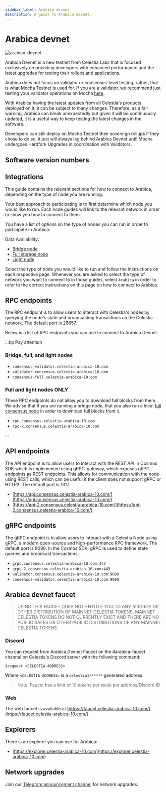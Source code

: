 ```yaml
---
sidebar_label: Arabica devnet
description: A guide to Arabica devnet.
---
```


# Arabica devnet


![arabica-devnet](../img/arabica-devnet.png)

Arabica Devnet is a new testnet from Celestia Labs that is focused
exclusively on providing developers with enhanced performance and
the latest upgrades for testing their rollups and applications.

Arabica does not focus on validator or consensus-level testing, rather,
that is what Mocha Testnet is used for. If you are a validator, we
recommend just testing your validator operations on Mocha [here](./mocha-testnet.mdx).

With Arabica having the latest updates from all Celestia's products deployed
on it, it can be subject to many changes. Therefore, as a fair warning,
Arabica can break unexpectedly but given it will be continuously updated,
it is a useful way to keep testing the latest changes in the software.

Developers can still deploy on Mocha Testnet their sovereign rollups if they
chose to do so, it just will always lag behind Arabica Devnet until Mocha
undergoes Hardfork Upgrades in coordination with Validators.

## Software version numbers

<ArabicaVersionTags arabicaVersions={arabicaVersions} constants={constants} />

## Integrations

This guide contains the relevant sections for how to connect to Arabica,
depending on the type of node you are running.

Your best approach to participating is to first determine which node
you would like to run. Each node guides will link to the relevant network
in order to show you how to connect to them.

You have a list of options on the type of nodes you can run in order to
participate in Arabica:

Data Availability:

* [Bridge node](./bridge-node.mdx)
* [Full storage node](./full-storage-node.mdx)
* [Light node](./light-node.mdx)

Select the type of node you would like to run and follow the instructions
on each respective page. Whenever you are asked to select the type of network
you want to connect to in those guides, select `Arabica` in order to refer
to the correct instructions on this page on how to connect to Arabica.

## RPC endpoints

The RPC endpoint is to allow users to interact with Celestia's nodes by
querying the node's state and broadcasting transactions on the
Celestia network. The default port is 26657.

Below is a list of RPC endpoints you can use to connect to Arabica Devnet:

:::tip Pay attention

### Bridge, full, and light nodes

* `consensus-validator.celestia-arabica-10.com`
* `validator.consensus.celestia-arabica-10.com`
* `consensus-full.celestia-arabica-10.com`

### Full and light nodes ONLY

These RPC endpoints do not allow you to download full blocks from
them. We advise that if you are running a bridge node, that you also
run a local [full consensus node](../full-consensus-node) in order to download full blocks from
it. 

* `rpc.consensus.celestia-arabica-10.com`
* `rpc-2.consensus.celestia-arabica-10.com`

:::

## API endpoints

The API endpoint is to allow users to interact with the REST API in Cosmos
SDK which is implemented using gRPC-gateway, which exposes gRPC endpoints
as REST endpoints. This allows for communication with the node using REST
calls, which can be useful if the client does not support gRPC or HTTP2.
The default port is 1317.

* [https://api.consensus.celestia-arabica-10.com/](https://api.consensus.celestia-arabica-10.com/)
* [https://api-2.consensus.celestia-arabica-10.com/](https://api-2.consensus.celestia-arabica-10.com/)

## gRPC endpoints

The gRPC endpoint is to allow users to interact with a Celestia Node using
gRPC, a modern open-source and high-performance RPC framework. The default
port is 9090. In the Cosmos SDK, gRPC is used to define state queries and
broadcast transactions.

* `grpc.consensus.celestia-arabica-10.com:443`
* `grpc-2.consensus.celestia-arabica-10.com:443`
* `validator.consensus.celestia-arabica-10.com:9090`
* `consensus-validator.celestia-arabica-10.com:9090`

## Arabica devnet faucet

> USING THIS FAUCET DOES NOT ENTITLE YOU TO ANY AIRDROP OR OTHER
  DISTRIBUTION OF MAINNET CELESTIA TOKENS. MAINNET CELESTIA TOKENS
  DO NOT CURRENTLY EXIST AND THERE ARE NO PUBLIC SALES OR OTHER PUBLIC
  DISTRIBUTIONS OF ANY MAINNET CELESTIA TOKENS.

### Discord

You can request from Arabica Devnet Faucet on the #arabica-faucet channel on
Celestia's Discord server with the following command:

```text
$request <CELESTIA-ADDRESS>
```

Where `<CELESTIA-ADDRESS>` is a `celestia1******` generated address.

> Note: Faucet has a limit of 10 tokens per week per address/Discord ID

### Web

The web faucet is available at [https://faucet.celestia-arabica-10.com/](https://faucet.celestia-arabica-10.com/).

## Explorers

There is an explorer you can use for Arabica:

* [https://explorer.celestia-arabica-10.com](https://explorer.celestia-arabica-10.com)

## Network upgrades

Join our [Telegram announcement channel](https://t.me/+smSFIA7XXLU4MjJh)
for network upgrades.

